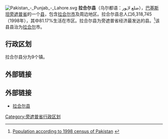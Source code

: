 [[File:Pakistan_-_Punjab_-_Lahore.svg|thumb]]
'''拉合尔县'''（乌尔都语：ضلع لاہور），[[巴基斯坦|巴基斯坦]][[旁遮普省|旁遮普省]]的一个[[县|县]]，包含[[拉合尔市|拉合尔市]]及周边地区。拉合尔县总人口6,318,745（1998年），其中81.17%生活在市区。拉合尔县为旁遮普省经济最发达的县。<ref>[http://www.urckarachi.org/Population%20Table-5.htm Population according to 1998 census of Pakistan] {{webarchive|url=https://web.archive.org/web/20060513113007/http://www.urckarachi.org/Population%20Table-5.htm |date=2006-05-13 }}</ref>该县县治为[[拉合尔|拉合尔]]市。

== 行政区划 ==

拉合尔县分为9个镇。

== 外部链接 ==
<references/>

==外部链接==
*[http://www.dawn.com/weekly/herald/herald47.htm 拉合尔县] {{Wayback|url=http://www.dawn.com/weekly/herald/herald47.htm |date=20080327190311 }}

{{旁遮普省行政区划}}
[[Category:旁遮普省行政区划|Category:旁遮普省行政区划]]
